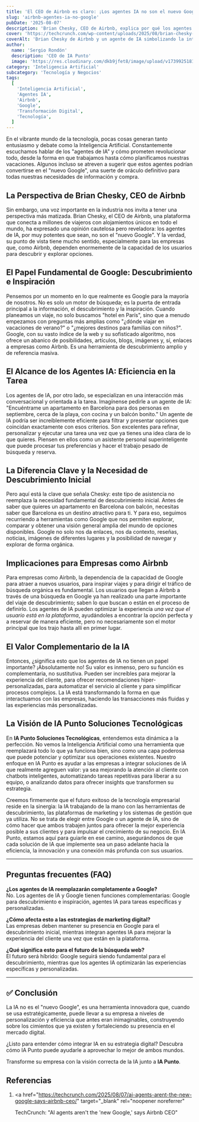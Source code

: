 ```yaml
---
title: 'El CEO de Airbnb es claro: ¡Los agentes IA no son el nuevo Google!'
slug: 'airbnb-agentes-ia-no-google'
pubDate: '2025-08-07'
description: 'Brian Chesky, CEO de Airbnb, explica por qué los agentes de IA complementan, pero no reemplazan, el papel de Google como herramienta de descubrimiento y cómo esta distinción impacta a las empresas.'
cover: 'https://techcrunch.com/wp-content/uploads/2025/08/brian-chesky-GettyImages-2217178973.jpg'
coverAlt: 'Brian Chesky de Airbnb y un agente de IA simbolizando la interacción'
author:
  name: 'Sergio Rondón'
  description: 'CEO de IA Punto'
  image: 'https://res.cloudinary.com/dkb9jfet8/image/upload/v1739925181/sergio_gdcaeh.png'
category: 'Inteligencia Artificial'
subcategory: 'Tecnología y Negocios'
tags:
  [
    'Inteligencia Artificial',
    'Agentes IA',
    'Airbnb',
    'Google',
    'Transformación Digital',
    'Tecnología',
  ]
---
```


En el vibrante mundo de la tecnología, pocas cosas generan tanto entusiasmo y debate como la Inteligencia Artificial. Constantemente escuchamos hablar de los "agentes de IA" y cómo prometen revolucionar todo, desde la forma en que trabajamos hasta cómo planificamos nuestras vacaciones. Algunos incluso se atreven a sugerir que estos agentes podrían convertirse en el "nuevo Google", una suerte de oráculo definitivo para todas nuestras necesidades de información y compra.

<h2 id="la-perspectiva-de-brian-chesky-ceo-de-airbnb">
  La Perspectiva de Brian Chesky, CEO de Airbnb
</h2>

Sin embargo, una voz importante en la industria nos invita a tener una perspectiva más matizada. Brian Chesky, el CEO de Airbnb, una plataforma que conecta a millones de viajeros con alojamientos únicos en todo el mundo, ha expresado una opinión cautelosa pero reveladora: los agentes de IA, por muy potentes que sean, no son el "nuevo Google". Y la verdad, su punto de vista tiene mucho sentido, especialmente para las empresas que, como Airbnb, dependen enormemente de la capacidad de los usuarios para descubrir y explorar opciones.

<h2 id="el-papel-fundamental-de-google-descubrimiento-e-inspiracion">
  El Papel Fundamental de Google: Descubrimiento e Inspiración
</h2>

Pensemos por un momento en lo que realmente es Google para la mayoría de nosotros. No es solo un motor de búsqueda; es la puerta de entrada principal a la información, el descubrimiento y la inspiración. Cuando planeamos un viaje, no solo buscamos "hotel en París", sino que a menudo empezamos con preguntas más amplias como "¿dónde viajar en vacaciones de verano?" o "¿mejores destinos para familias con niños?". Google, con su vasto índice de la web y su sofisticado algoritmo, nos ofrece un abanico de posibilidades, artículos, blogs, imágenes y, sí, enlaces a empresas como Airbnb. Es una herramienta de descubrimiento amplio y de referencia masiva.

<h2 id="el-alcance-de-los-agentes-ia-eficiencia-en-la-tarea">
  El Alcance de los Agentes IA: Eficiencia en la Tarea
</h2>

Los agentes de IA, por otro lado, se especializan en una interacción más conversacional y orientada a la tarea. Imagínense pedirle a un agente de IA: "Encuéntrame un apartamento en Barcelona para dos personas en septiembre, cerca de la playa, con cocina y un balcón bonito." Un agente de IA podría ser increíblemente eficiente para filtrar y presentar opciones que coincidan exactamente con esos criterios. Son excelentes para refinar, personalizar y ejecutar una tarea una vez que ya tienes una idea clara de lo que quieres. Piensen en ellos como un asistente personal superinteligente que puede procesar tus preferencias y hacer el trabajo pesado de búsqueda y reserva.

<h2 id="la-diferencia-clave-y-la-necesidad-de-descubrimiento-inicial">
  La Diferencia Clave y la Necesidad de Descubrimiento Inicial
</h2>

Pero aquí está la clave que señala Chesky: este tipo de asistencia no reemplaza la necesidad fundamental de descubrimiento inicial. Antes de saber que quieres un apartamento en Barcelona con balcón, necesitas saber que Barcelona es un destino atractivo para ti. Y para eso, seguimos recurriendo a herramientas como Google que nos permiten explorar, comparar y obtener una visión general amplia del mundo de opciones disponibles. Google no solo nos da enlaces, nos da contexto, reseñas, noticias, imágenes de diferentes lugares y la posibilidad de navegar y explorar de forma orgánica.

<h2 id="implicaciones-para-empresas-como-airbnb">
  Implicaciones para Empresas como Airbnb
</h2>

Para empresas como Airbnb, la dependencia de la capacidad de Google para atraer a nuevos usuarios, para inspirar viajes y para dirigir el tráfico de búsqueda orgánica es fundamental. Los usuarios que llegan a Airbnb a través de una búsqueda en Google ya han realizado una parte importante del viaje de descubrimiento; saben lo que buscan o están en el proceso de definirlo. Los agentes de IA pueden optimizar la experiencia _una vez que el usuario está en la plataforma_, ayudándoles a encontrar la opción perfecta y a reservar de manera eficiente, pero no necesariamente son el motor principal que los trajo hasta allí en primer lugar.

<h2 id="el-valor-complementario-de-la-ia">El Valor Complementario de la IA</h2>

Entonces, ¿significa esto que los agentes de IA no tienen un papel importante? ¡Absolutamente no! Su valor es inmenso, pero su función es complementaria, no sustitutiva. Pueden ser increíbles para mejorar la experiencia del cliente, para ofrecer recomendaciones hiper-personalizadas, para automatizar el servicio al cliente y para simplificar procesos complejos. La IA está transformando la forma en que interactuamos con las empresas, haciendo las transacciones más fluidas y las experiencias más personalizadas.

<h2 id="la-vision-de-ia-punto-soluciones-tecnologicas">
  La Visión de IA Punto Soluciones Tecnológicas
</h2>

En **IA Punto Soluciones Tecnológicas**, entendemos esta dinámica a la perfección. No vemos la Inteligencia Artificial como una herramienta que reemplazará todo lo que ya funciona bien, sino como una capa poderosa que puede potenciar y optimizar sus operaciones existentes. Nuestro enfoque en IA Punto es ayudar a las empresas a integrar soluciones de IA que realmente agreguen valor: ya sea mejorando la atención al cliente con chatbots inteligentes, automatizando tareas repetitivas para liberar a su equipo, o analizando datos para ofrecer insights que transformen su estrategia.

Creemos firmemente que el futuro exitoso de la tecnología empresarial reside en la sinergia: la IA trabajando de la mano con las herramientas de descubrimiento, las plataformas de marketing y los sistemas de gestión que ya utiliza. No se trata de elegir entre Google o un agente de IA, sino de cómo hacer que ambos trabajen juntos para ofrecer la mejor experiencia posible a sus clientes y para impulsar el crecimiento de su negocio. En IA Punto, estamos aquí para guiarle en ese camino, asegurándonos de que cada solución de IA que implemente sea un paso adelante hacia la eficiencia, la innovación y una conexión más profunda con sus usuarios.

---

## Preguntas frecuentes (FAQ)

**¿Los agentes de IA reemplazarán completamente a Google?**  
No. Los agentes de IA y Google tienen funciones complementarias: Google para descubrimiento e inspiración, agentes IA para tareas específicas y personalizadas.

**¿Cómo afecta esto a las estrategias de marketing digital?**  
Las empresas deben mantener su presencia en Google para el descubrimiento inicial, mientras integran agentes IA para mejorar la experiencia del cliente una vez que están en la plataforma.

**¿Qué significa esto para el futuro de la búsqueda web?**  
El futuro será híbrido: Google seguirá siendo fundamental para el descubrimiento, mientras que los agentes IA optimizarán las experiencias específicas y personalizadas.

---

## ✅ Conclusión

La IA no es el "nuevo Google", es una herramienta innovadora que, cuando se usa estratégicamente, puede llevar a su empresa a niveles de personalización y eficiencia que antes eran inimaginables, construyendo sobre los cimientos que ya existen y fortaleciendo su presencia en el mercado digital.

¿Listo para entender cómo integrar IA en su estrategia digital? Descubra cómo IA Punto puede ayudarle a aprovechar lo mejor de ambos mundos.

Transforme su empresa con la visión correcta de la IA junto a **IA Punto**.

<h2 id="referencias">Referencias</h2>

1.  <a
      href="https://techcrunch.com/2025/08/07/ai-agents-arent-the-new-google-says-airbnb-ceo/"
      target="_blank"
      rel="noopener noreferrer"
    >
      TechCrunch: "AI agents aren't the 'new Google,' says Airbnb CEO"
    </a>
